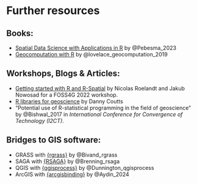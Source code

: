 # Further resources {.unnumbered}

## Books:

- [Spatial Data Science with Applications in R](https://r-spatial.org/book/) by @Pebesma_2023
- [Geocomputation with R](https://r.geocompx.org/) by @lovelace_geocomputation_2019

## Workshops, Blogs & Articles:

- [Getting started with R and R-Spatial](https://bakaniko.github.io/foss4g2022-getting-started-rspatial/) by Nicolas Roelandt and Jakub Nowosad for a FOSS4G 2022 workshop.
- [R libraries for geoscience](https://couttsgeodata.netlify.app/post/2021-02-28-r_geoscience/) by Danny Coutts
- "Potential use of R-statistical programming in the field of geoscience" by @Bishwal_2017 in *International Conference for Convergence of Technology (I2CT)*.

## Bridges to GIS software:

- GRASS with [{rgrass}](https://rsbivand.github.io/rgrass/) by @Bivand_rgrass
- SAGA with [{RSAGA}](https://github.com/r-spatial/RSAGA) by @Brenning_rsaga
- QGIS with [{qgisprocess}](https://r-spatial.github.io/qgisprocess/) by @Dunnington_qgisprocess
- ArcGIS with [{arcgisbinding}](https://r.esri.com/) by @Aydin_2024